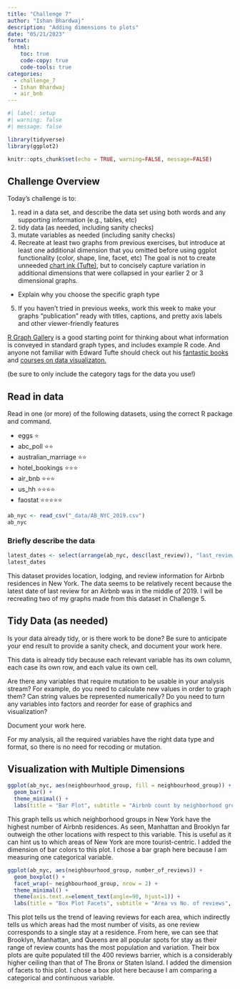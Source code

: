 ```yaml
---
title: "Challenge 7"
author: "Ishan Bhardwaj"
description: "Adding dimensions to plots"
date: "05/21/2023"
format:
  html:
    toc: true
    code-copy: true
    code-tools: true
categories:
  - challenge_7
  - Ishan Bhardwaj
  - air_bnb
---
```


```r
#| label: setup
#| warning: false
#| message: false

library(tidyverse)
library(ggplot2)

knitr::opts_chunk$set(echo = TRUE, warning=FALSE, message=FALSE)
```

## Challenge Overview

Today's challenge is to:

1)  read in a data set, and describe the data set using both words and any supporting information (e.g., tables, etc)
2)  tidy data (as needed, including sanity checks)
3)  mutate variables as needed (including sanity checks)
4)  Recreate at least two graphs from previous exercises, but introduce at least one additional dimension that you omitted before using ggplot functionality (color, shape, line, facet, etc) The goal is not to create unneeded [chart ink (Tufte)](https://www.edwardtufte.com/tufte/), but to concisely capture variation in additional dimensions that were collapsed in your earlier 2 or 3 dimensional graphs.
   - Explain why you choose the specific graph type
5) If you haven't tried in previous weeks, work this week to make your graphs "publication" ready with titles, captions, and pretty axis labels and other viewer-friendly features

[R Graph Gallery](https://r-graph-gallery.com/) is a good starting point for thinking about what information is conveyed in standard graph types, and includes example R code. And anyone not familiar with Edward Tufte should check out his [fantastic books](https://www.edwardtufte.com/tufte/books_vdqi) and [courses on data visualizaton.](https://www.edwardtufte.com/tufte/courses)

(be sure to only include the category tags for the data you use!)

## Read in data

Read in one (or more) of the following datasets, using the correct R package and command.

  - eggs ⭐
  - abc_poll ⭐⭐
  - australian_marriage ⭐⭐
  - hotel_bookings ⭐⭐⭐
  - air_bnb  ⭐⭐⭐
  - us_hh ⭐⭐⭐⭐
  - faostat ⭐⭐⭐⭐⭐

```r
ab_nyc <- read_csv("_data/AB_NYC_2019.csv")
ab_nyc
```

### Briefly describe the data

```r
latest_dates <- select(arrange(ab_nyc, desc(last_review)), "last_review")
latest_dates
```

This dataset provides location, lodging, and review information for Airbnb residences in New York. The data seems to be relatively recent because the latest date of last review for an Airbnb was in the middle of 2019. I will be recreating two of my graphs made from this dataset in Challenge 5.

## Tidy Data (as needed)

Is your data already tidy, or is there work to be done? Be sure to anticipate your end result to provide a sanity check, and document your work here.

This data is already tidy because each relevant variable has its own column, each case its own row, and each value its own cell.

Are there any variables that require mutation to be usable in your analysis stream? For example, do you need to calculate new values in order to graph them? Can string values be represented numerically? Do you need to turn any variables into factors and reorder for ease of graphics and visualization?

Document your work here.

For my analysis, all the required variables have the right data type and format, so there is no need for recoding or mutation.

## Visualization with Multiple Dimensions

```r
ggplot(ab_nyc, aes(neighbourhood_group, fill = neighbourhood_group)) +
  geom_bar() +
  theme_minimal() +
  labs(title = "Bar Plot", subtitle = "Airbnb count by neighborhood groups", x = "Area", y = "Airbnb residence count", fill = "Neighborhood Groups")
```

This graph tells us which neighborhood groups in New York have the highest number of Airbnb residences. As seen, Manhattan and Brooklyn far outweigh the other locations with respect to this variable. This is useful as it can hint us to which areas of New York are more tourist-centric. I added the dimension of bar colors to this plot. I chose a bar graph here because I am measuring one categorical variable.

```r
ggplot(ab_nyc, aes(neighbourhood_group, number_of_reviews)) +
  geom_boxplot() +
  facet_wrap(~ neighbourhood_group, nrow = 2) +
  theme_minimal() +
  theme(axis.text.x=element_text(angle=90, hjust=1)) +
  labs(title = "Box Plot Facets", subtitle = "Area vs No. of reviews", x = "Area", y = "No. of reviews")
```

This plot tells us the trend of leaving reviews for each area, which indirectly tells us which areas had the most number of visits, as one review corresponds to a single stay at a residence. From here, we can see that Brooklyn, Manhattan, and Queens are all popular spots for stay as their range of review counts has the most population and variation. Their box plots are quite populated till the 400 reviews barrier, which is a considerably higher ceiling than that of The Bronx or Staten Island. I added the dimension of facets to this plot. I chose a box plot here because I am comparing a categorical and continuous variable.